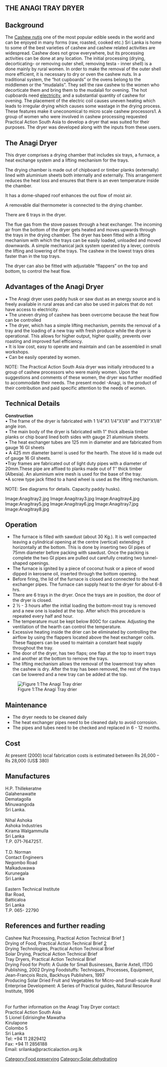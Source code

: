 {{PATBpage}}

== THE ANAGI TRAY DRYER ==
  

== Background ==
The [[Cashew nut processing (Practical Action Brief)|Cashew nut]]is one of the most popular edible seeds in the world and can be enjoyed in many forms (raw, roasted, cooked etc.) Sri Lanka is home to some of the best varieties of cashew and cashew related activities are widespread. Cashew does not grow everywhere, but its processing activities can be done at any location. The initial processing (drying, decorticating- or removing outer shell, removing testa - inner shell) is a done mainly by rural women. In order to make the removal of the outer shell more efficient, it is necessary to dry or oven the cashew nuts. In a traditional system, the “hot cupboards” or the ovens belong to the middlemen or the “mudalalis”. They sell the raw cashew to the women who decorticate them and bring them to the mudalali for ovening. 
The hot cupboards need [[electricity]], and a substantial quantity of cashew for ovening. The placement of the electric coil causes uneven heating which leads to irregular drying which causes some wastage in the drying process. These features make it uneconomical to micro scale cashew processors1. 
A group of women who were involved in cashew processing requested Practical Action South Asia to develop a dryer that was suited for their purposes.  The dryer was developed along with the inputs from these users.

== The Anagi Dryer ==
This dryer comprises a drying chamber that includes six trays, a furnace, a heat exchange 
system and a lifting mechanism for the trays. 

The drying chamber is made out of chipboard or timber planks (externally) lined with aluminium 
sheets both internally and externally. This arrangement reduces the heat loss and ensures that 
there is an even temperature inside the chamber. 

It has a dome-shaped roof enhances the out flow of moist air. 

A removable dial thermometer is connected to the drying chamber.  

There are 6 trays in the dryer. 

The flue gas from the stove passes through a heat exchanger. The incoming air from the bottom 
of the dryer gets heated and moves upwards through the trays in the drying chamber.  
The dryer has been fitted with a lifting mechanism with which the trays can be easily loaded, 
unloaded and moved downwards. A simple mechanical jack system operated by a lever, 
controls the lifting and lowering of the trays. The cashew in the lowest trays dries faster than in 
the top trays. 

The dryer can also be fitted with adjustable “flappers” on the top and bottom, to control the heat 
flow. 


== Advantages of the Anagi Dryer  ==
• The Anagi dryer uses paddy husk or saw dust as an energy source and is freely available in rural areas and can also be used in palces that do not have access to electricity.
<br>
• The uneven drying of cashew has been overcome because the heat flow can be controlled <br>
• The dryer, which has a simple lifting mechanism, permits the removal of a tray and the loading of a new tray with fresh produce while the dryer is operational.  This allows for higher output, higher quality, prevents over roasting and improved fuel efficiency. <br>
• It is low cost, easy to operate and maintain and can be assembled in small workshops. <br>
• Can be easily operated by women. 

 
 
NOTE: The Practical Action South Asia dryer was initially introduced to a group of cashew processors who were mainly women. Upon the suggestions and comments of these women, the dryer was further modified to accommodate their needs.  The present model -Anagi, is the product of their contribution and paid specific attention to the needs of women.  


== Technical Details ==
 
'''Construction''' 
<br>
• The frame of the dryer is fabricated with 1 1/4"X1 1/4"X1/8" and 1"X1"X1/8" angle iron. <br>
• The main body of the dryer is fabricated with 1" thick albesia timber planks or chip board lined both sides with gauge 21 aluminium sheets. <br>
• The heat exchanger tubes are 125 mm in diameter and are fabricated from gauge 16 GI sheets <br>
• A 425 mm diameter barrel is used for the hearth. The stove lid is made out of gauge 16 GI sheets. <br>
•Tray frames are fabricated out of light duty pipes with a diameter of 20mm.These pipe are affixed to planks made out of 1'' thick timber (Albesia). An aluminium wire mesh is used for the base of the tray. <br>
•A screw type jack fitted to a hand wheel is used as the lifting mechanism.

NOTE: See diagrams for details. 
Capacity 
paddy husks).

<gallery>
Image:Anagitray2.jpg
Image:Anagitray3.jpg 
Image:Anagitray4.jpg 
Image:Anagitray5.jpg 
Image:Anagitray6.jpg 
Image:Anagitray7.jpg 
Image:Anagitray8.jpg
</gallery>

== Operation ==
 
* The furnace is filled with sawdust (about 30 Kg.). It is well compacted leaving a cylindrical opening at the centre (vertical) extending it horizontally at the bottom. This is done by inserting two GI pipes of 75mm diameter before packing with sawdust. Once the packing is complete the two GI pipes are pulled out carefully creating two tunnel-shaped openings. 
* The furnace is ignited by a piece of coconut husk or a piece of wood dipped in kerosene oil, inserted through the bottom opening. 
* Before firing, the lid of the furnace is closed and connected to the heat exchanger pipes. The furnace can supply heat to the dryer for about 6-8 hrs. 
* There are 6 trays in the dryer. Once the trays are in position, the door of the dryer is closed. 
* 2 ½ - 3 hours after the initial loading the bottom-most tray is removed and a new one is loaded at the top. After which this procedure is repeated every half and hour. <br> 
* The temperature must be kept below 800C for cashew. Adjusting the ventilation of the hearth can control the temperature.
*Excessive heating inside the drier can be eliminated by controlling the airflow by using the flappers located above the heat exchanger coils. These flappers can be used to maintain a constant heat supply throughout the tray. 
* The door of the dryer, has two flaps; one flap at the top to insert trays and another at the bottom to remove the trays. 
* The lifting mechanism allows the removal of the lowermost tray when the cashew is dry.  After the tray has been removed, the rest of the trays can be lowered and a new tray can be added at the top. 

[[Image: Anagitray1.jpg|thumb|Figure 1:The Anagi Tray drier]]

== Maintenance ==
* The dryer needs to be cleaned daily 
* The heat exchanger pipes need to be cleaned daily to avoid corrosion. 
* The pipes and tubes need to be checked and replaced in 6 - 12 months. 
 


== Cost ==
 
At present (2000) local fabrication costs is estimated between Rs 26,000 – Rs 28,000  
(US$ 380)  


== Manufactures ==
 
H.P. Thillekeratne <br>
Galahenawatte<br>
Dematagolla<br>
Minuwangoda <br>
Sri Lanka.
<br>
<br> 
Nihal Ashoka <br>
Ashoka Industries <br>
Kirama Walgammulla <br>
Sri Lanka<br> 
T.P. 071-764725T.
<br>
<br>

T.D. Norman <br>
Contact Engineers <br>
Negombo Road <br>
Malkaduwawa <br>
Kurunegala <br>
Sri Lanka 
<br>
<br>
Eastern Technical Institute <br>
Bar Road, <br>
Batticaloa <br>
Sri Lanka<br> 
T.P. 065- 22790 
 
 
 
  


== References and further reading ==
Cashew Nut Processing, Practical Action Technical Brief [http://www.appropedia.org/Cashew_nut_processing_%28Practical_Action_Brief%29]<br>
Drying of Food, Practical Action Technical Brief [http://www.appropedia.org/Drying_of_foods_%28Practical_Action_Brief%29]<br> Drying Technologies, Practical Action Technical Brief <br>
Solar Drying, Practical Action Technical Brief <br>
Tray Dryers, Practical Action Technical Brief <br>
Drying Food for Profit: A Guide for Small Businesses, Barrie Axtell, ITDG Publishing, 2002 Drying Foodstuffs: Techniques, Processes, Equipment, Jean-Franςois Rozis, Backhuys Publishers, 1997 <br>
Producing Solar Dried Fruit and Vegetables for Micro-and Small-scale Rural Enterprise Development: A Series of Practical guides, Natural Resource Institute, 1996 <br>
<br>
<br>
For further information on the Anagi Tray Dryer contact: <br>
Practical Action South Asia <br>
5 Lionel Edirisinghe Mawatha <br>
Kirulapone <br>
Colombo 5 <br>
Sri Lanka <br>
Tel: +94 11 2829412 <br>
Fax: +94 11 2856188 <br>
Email: srilanka@practicalaction.org.lk


[[Category:Food preserving]]
[[Category:Solar dehydrating]]